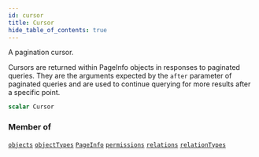 ```yaml
---
id: cursor
title: Cursor
hide_table_of_contents: true
---
```








A pagination cursor.

Cursors are returned within PageInfo objects in responses to paginated queries.
They are the arguments expected by the `after` parameter of paginated queries and are used to continue querying for
more results after a specific point.

```graphql
scalar Cursor
```




### Member of

[`objects`](/docs/directory-api-reference/schema/objects/queries/objects)  <Badge class="secondary" text="query"/><Bullet />[`objectTypes`](/docs/directory-api-reference/schema/object-types/queries/object-types)  <Badge class="secondary" text="query"/><Bullet />[`PageInfo`](/docs/directory-api-reference/schema/common/objects/page-info)  <Badge class="secondary" text="object"/><Bullet />[`permissions`](/docs/directory-api-reference/schema/permissions/queries/permissions)  <Badge class="secondary" text="query"/><Bullet />[`relations`](/docs/directory-api-reference/schema/relations/queries/relations)  <Badge class="secondary" text="query"/><Bullet />[`relationTypes`](/docs/directory-api-reference/schema/relation-types/queries/relation-types)  <Badge class="secondary" text="query"/>



